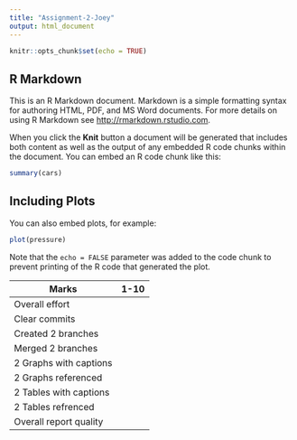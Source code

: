 ```yaml
---
title: "Assignment-2-Joey"
output: html_document
---
```


```r
knitr::opts_chunk$set(echo = TRUE)
```

## R Markdown

This is an R Markdown document. Markdown is a simple formatting syntax for authoring HTML, PDF, and MS Word documents. For more details on using R Markdown see <http://rmarkdown.rstudio.com>.

When you click the **Knit** button a document will be generated that includes both content as well as the output of any embedded R code chunks within the document. You can embed an R code chunk like this:

```r
summary(cars)
```

## Including Plots

You can also embed plots, for example:

```r
plot(pressure)
```

Note that the `echo = FALSE` parameter was added to the code chunk to prevent printing of the R code that generated the plot.


|Marks                     |1-10 |
|--------------------------|:---:|
| Overall effort           |     | 
| Clear commits            |     | 
| Created 2 branches       |     |  
| Merged 2 branches        |     |
| 2 Graphs with captions   |     |
| 2 Graphs referenced      |     |
| 2 Tables with captions   |     |
| 2 Tables refrenced       |     |
| Overall report quality   |     |


